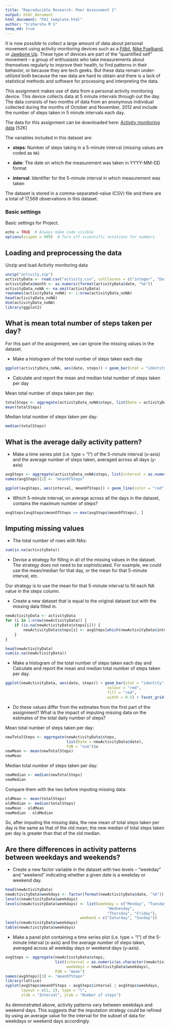 ```yaml
---
title: "Reproducible Research: Peer Assessment 1"
output: html_document  
html_document: "PA1_template.html"
author: "Sriharsha M S"
keep_md: true
---
```


It is now possible to collect a large amount of data about personal
movement using activity monitoring devices such as a
[Fitbit](http://www.fitbit.com), [Nike
Fuelband](http://www.nike.com/us/en_us/c/nikeplus-fuelband), or
[Jawbone Up](https://jawbone.com/up). These type of devices are part of
the "quantified self" movement -- a group of enthusiasts who take
measurements about themselves regularly to improve their health, to
find patterns in their behavior, or because they are tech geeks. But
these data remain under-utilized both because the raw data are hard to
obtain and there is a lack of statistical methods and software for
processing and interpreting the data.

This assignment makes use of data from a personal activity monitoring
device. This device collects data at 5 minute intervals through out the
day. The data consists of two months of data from an anonymous
individual collected during the months of October and November, 2012
and include the number of steps taken in 5 minute intervals each day.

The data for this assignment can be downloaded here: [Activity monitoring data](https://d396qusza40orc.cloudfront.net/repdata%2Fdata%2Factivity.zip) [52K]

The variables included in this dataset are:

* **steps**: Number of steps taking in a 5-minute interval (missing
    values are coded as `NA`)

* **date**: The date on which the measurement was taken in YYYY-MM-DD
    format

* **interval**: Identifier for the 5-minute interval in which
    measurement was taken

The dataset is stored in a comma-separated-value (CSV) file and there
are a total of 17,568 observations in this
dataset.


### Basic settings
Basic settings for Project.
```r
echo = TRUE  # Always make code visible
options(scipen = 999)  # Turn off scientific notations for numbers
```

## Loading and preprocessing the data
Unzip and load Activity monitoring data 
```r
unzip("activity.zip")
activityData <- read.csv("activity.csv", colClasses = c("integer", "Date", "factor"))
activityData$month <- as.numeric(format(activityData$date, "%m"))
activityData_noNA <- na.omit(activityData)
rownames(activityData_noNA) <- 1:nrow(activityData_noNA)
head(activityData_noNA)
dim(activityData_noNA)
library(ggplot2)
```


## What is mean total number of steps taken per day?
For this part of the assignment, we can ignore the missing values in the dataset.

* Make a histogram of the total number of steps taken each day
```r
ggplot(activityData_noNA, aes(date, steps)) + geom_bar(stat = "identity", colour = "red", fill = "red", width = 0.5) + facet_grid(. ~ month, scales = "free") + labs(title = "Histogram of Total Number of Steps Taken Each Day", x = "Date", y = "Total number of steps")
```

* Calculate and report the mean and median total number of steps taken per day

Mean total number of steps taken per day:
```r
totalSteps <- aggregate(activityData_noNA$steps, list(Date = activityData_noNA$date), FUN = "sum")$x
mean(totalSteps)
```
Median total number of steps taken per day:
```r
median(totalSteps)
```


## What is the average daily activity pattern?
* Make a time series plot (i.e. type = "l") of the 5-minute interval (x-axis) and the average number of steps taken, averaged across all days (y-axis)

```r
avgSteps <- aggregate(activityData_noNA$steps, list(interval = as.numeric(as.character(activityData_noNA$interval))), FUN = "mean")
names(avgSteps)[2] <- "meanOfSteps"

ggplot(avgSteps, aes(interval, meanOfSteps)) + geom_line(color = "red", size = 0.6) + labs(title = "Time Series Plot of the 5-minute Interval", x = "5-minute intervals", y = "Average Number of Steps Taken")
```

* Which 5-minute interval, on average across all the days in the dataset, contains the maximum number of steps?
```r
avgSteps[avgSteps$meanOfSteps == max(avgSteps$meanOfSteps), ]
```

## Imputing missing values
* The total number of rows with NAs:

```r
sum(is.na(activityData))
```

* Devise a strategy for filling in all of the missing values in the dataset. The strategy does not need to be sophisticated. For example, we could use the mean/median for that day, or the mean for that 5-minute interval, etc.

Our strategy is to use the mean for that 5-minute interval to fill each NA value in the steps column.

* Create a new dataset that is equal to the original dataset but with the missing data filled in.

```r
newActivityData <- activityData 
for (i in 1:nrow(newActivityData)) {
    if (is.na(newActivityData$steps[i])) {
        newActivityData$steps[i] <- avgSteps[which(newActivityData$interval[i] == avgSteps$interval), ]$meanOfSteps
    }
}

head(newActivityData)
sum(is.na(newActivityData))
```

* Make a histogram of the total number of steps taken each day and Calculate and report the mean and median total number of steps taken per day. 

```r
ggplot(newActivityData, aes(date, steps)) + geom_bar(stat = "identity",
                                             colour = "red",
                                             fill = "red",
                                             width = 0.5) + facet_grid(. ~ month, scales = "free") + labs(title = "Histogram of Total Number of Steps Taken Each Day (no missing data)", x = "Date", y = "Total number of steps")
```

* Do these values differ from the estimates from the first part of the assignment? What is the impact of imputing missing data on the estimates of the total daily number of steps?

Mean total number of steps taken per day:
```r
newTotalSteps <- aggregate(newActivityData$steps, 
                           list(Date = newActivityData$date), 
                           FUN = "sum")$x
newMean <- mean(newTotalSteps)
newMean
```
Median total number of steps taken per day:
```r
newMedian <- median(newTotalSteps)
newMedian
```
Compare them with the two before imputing missing data:
```r
oldMean <- mean(totalSteps)
oldMedian <- median(totalSteps)
newMean - oldMean
newMedian - oldMedian
```
So, after imputing the missing data, the new mean of total steps taken per day is the same as that of the old mean; the new median of total steps taken per day is greater than that of the old median.


## Are there differences in activity patterns between weekdays and weekends?
* Create a new factor variable in the dataset with two levels -- "weekday" and "weekend" indicating whether a given date is a weekday or weekend day.

```r
head(newActivityData)
newActivityData$weekdays <- factor(format(newActivityData$date, "%A"))
levels(newActivityData$weekdays)
levels(newActivityData$weekdays) <- list(weekday = c("Monday", "Tuesday",
                                             "Wednesday", 
                                             "Thursday", "Friday"),
                                 weekend = c("Saturday", "Sunday"))
levels(newActivityData$weekdays)
table(newActivityData$weekdays)
```

* Make a panel plot containing a time series plot (i.e. type = "l") of the 5-minute interval (x-axis) and the average number of steps taken, averaged across all weekday days or weekend days (y-axis).

```r
avgSteps <- aggregate(newActivityData$steps, 
                      list(interval = as.numeric(as.character(newActivityData$interval)), 
                           weekdays = newActivityData$weekdays),
                      FUN = "mean")
names(avgSteps)[3] <- "meanOfSteps"
library(lattice)
xyplot(avgSteps$meanOfSteps ~ avgSteps$interval | avgSteps$weekdays, 
       layout = c(1, 2), type = "l", 
       xlab = "Interval", ylab = "Number of steps")
```

As demonstrated above, activity patterns vary between weekdays and weekend days. This suggests that the imputation strategy could be refined by using an average value for the interval for the subset of data for weekdays or weekend days accordingly.
